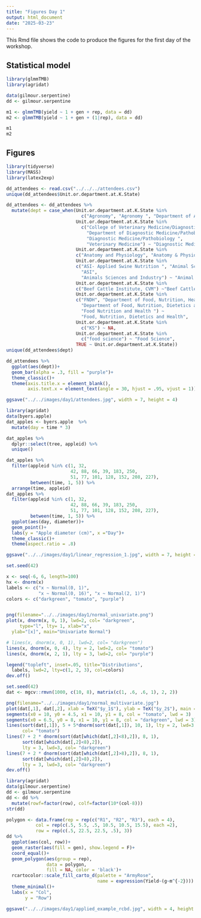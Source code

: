 ```yaml
---
title: "Figures Day 1"
output: html_document
date: "2025-03-23"
---
```


This Rmd file shows the code to produce the figures for the first day of the workshop. 

## Statistical model

```r
library(glmmTMB)
library(agridat)
```


```r
data(gilmour.serpentine)
dd <- gilmour.serpentine

m1 <- glmmTMB(yield ~ 1 + gen + rep, data = dd)
m2 <- glmmTMB(yield ~ 1 + gen + (1|rep), data = dd)

m1
m2
```

## Figures

```r
library(tidyverse)
library(MASS)
library(latex2exp)
```

```r
dd_attendees <- read.csv("../../../attendees.csv")
unique(dd_attendees$Unit.or.department.at.K.State)

dd_attendees <- dd_attendees %>% 
  mutate(dept = case_when(Unit.or.department.at.K.State %in% 
                            c("Agronomy", "Agronomy ", "Department of Agronomy") ~ "Agronomy", 
                          Unit.or.department.at.K.State %in% 
                            c("College of Veterinary Medicine/Diagnostic Medicine and Pathobiology ", 
                              "Department of Diagnostic Medicine/Pathobiology", 
                              "Diagnostic Medicine/Pathobiology ",
                              "Veterinary Medicine") ~ "Diagnostic Medicine/Pathobiology", 
                          Unit.or.department.at.K.State %in% 
                          c("Anatomy and Physiology", "Anatomy & Physiology") ~ "Anatomy & Physiology", 
                          Unit.or.department.at.K.State %in% 
                          c("ASI- Applied Swine Nutrition ", "Animal Science and Industry ", 
                            "ASI",
                            "Animals Sciences and Industry") ~ "Animal Science and Industry", 
                          Unit.or.department.at.K.State %in% 
                          c("Beef Cattle Institute, CVM") ~"Beef Cattle Institute", 
                          Unit.or.department.at.K.State %in% 
                          c("FNDH", "Department of Food, Nutrition, Health and Dietetics", 
                            "Department of Food, Nutrition, Dietetics and Health", 
                            "Food Nutrition and Health ") ~
                            "Food, Nutrition, Dietetics and Health", 
                          Unit.or.department.at.K.State %in%
                            c("KS") ~ NA,  
                          Unit.or.department.at.K.State %in%
                            c("food science") ~ "Food Science",  
                          TRUE ~ Unit.or.department.at.K.State))
unique(dd_attendees$dept)

dd_attendees %>% 
  ggplot(aes(dept))+
  geom_bar(alpha = .3, fill = "purple")+
  theme_classic()+
  theme(axis.title.x = element_blank(), 
        axis.text.x = element_text(angle = 30, hjust = .95, vjust = 1))

ggsave("../../images/day1/attendees.jpg", width = 7, height = 4)
```

```r
library(agridat)
data(byers.apple)
dat_apples <- byers.apple  %>% 
  mutate(day = time * 3)

dat_apples %>% 
  dplyr::select(tree, appleid) %>% 
  unique()

dat_apples %>%
  filter(appleid %in% c(1, 32, 
                        42, 88, 66, 39, 183, 250,
                        51, 77, 101, 128, 152, 208, 227), 
         between(time, 1, 5)) %>% 
  arrange(time, appleid)
dat_apples %>%
  filter(appleid %in% c(1, 32, 
                        42, 88, 66, 39, 183, 250,
                        51, 77, 101, 128, 152, 208, 227), 
         between(time, 1, 5)) %>% 
  ggplot(aes(day, diameter))+
  geom_point()+
  labs(y = "Apple diameter (cm)", x ="Day")+
  theme_classic()+
  theme(aspect.ratio = .8)

ggsave("../../images/day1/linear_regression_1.jpg", width = 7, height = 4)

```


```r
set.seed(42)

x <- seq(-6, 6, length=100)
hx <- dnorm(x)
labels <- c("x ~ Normal(0, 1)", 
            "x ~ Normal(0, 16)", "x ~ Normal(2, 1)")
colors <- c("darkgreen", "tomato", "purple")


png(filename="../../images/day1/normal_univariate.png")
plot(x, dnorm(x, 0, 1), lwd=2, col= "darkgreen",
     type="l", lty= 1, xlab="x",
  ylab="[x]", main="Univariate Normal")

# lines(x, dnorm(x, 0, 1), lwd=2, col= "darkgreen")
lines(x, dnorm(x, 0, 4), lty = 2, lwd=2, col= "tomato")
lines(x, dnorm(x, 2, 1), lty = 3, lwd=2, col= "purple")

legend("topleft", inset=.05, title="Distributions",
  labels, lwd=2, lty=c(1, 2, 3), col=colors)
dev.off()
```

```r
set.seed(42)
dat <- mgcv::rmvn(1000, c(10, 8), matrix(c(1, .6, .6, 1), 2, 2))

png(filename="../../images/day1/normal_multivariate.jpg")
plot(dat[,1], dat[,2], xlab = TeX("$y_1$"), ylab = TeX("$y_2$"), main = "")
segments(x0 = 10, y0 = 4.5, x1 = 10, y1 = 8, col = "tomato", lwd = 3)
segments(x0 = 6.5, y0 = 8, x1 = 10, y1 = 8, col = "darkgreen", lwd = 3)
lines(sort(dat[,1]), 5 + 5*dnorm(sort(dat[,1]), 10, 1), lty = 2, lwd=3, 
      col= "tomato")
lines(7 + 2 * dnorm(sort(dat[which(dat[,2]<8),2]), 8, 1), 
      sort(dat[which(dat[,2]<8),2]),
      lty = 3, lwd=3, col= "darkgreen")
lines(7 + 2 * dnorm(sort(dat[which(dat[,2]>8),2]), 8, 1), 
      sort(dat[which(dat[,2]>8),2]),
      lty = 3, lwd=3, col= "darkgreen")
dev.off()
```

```r
library(agridat)
data(gilmour.serpentine)
dd <- gilmour.serpentine
dd <- dd %>% 
  mutate(rowf=factor(row), colf=factor(10*(col-8)))
str(dd)

polygon <- data.frame(rep = rep(c("R1", "R2", "R3"), each = 4), 
           col = rep(c(.5, 5.5, .5, 10.5, 10.5, 15.5), each =2), 
           row = rep(c(.5, 22.5, 22.5, .5), 3))
dd %>% 
  ggplot(aes(col, row))+
  geom_raster(aes(fill = gen), show.legend = F)+
  coord_equal()+
  geom_polygon(aes(group = rep),
               data = polygon,
               fill = NA, color = 'black')+
  rcartocolor::scale_fill_carto_d(palette = "ArmyRose",
                                  name = expression(Yield~(g~m^{-2}))) +
  theme_minimal()+
  labs(x = "Col", 
       y = "Row")

ggsave("../../images/day1/applied_example_rcbd.jpg", width = 4, height = 6)
```

